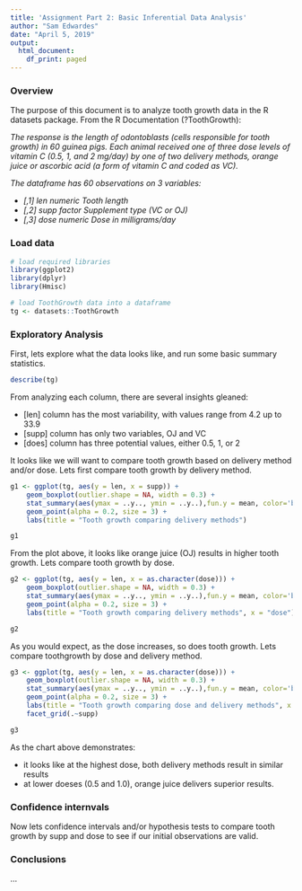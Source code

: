 ```yaml
---
title: 'Assignment Part 2: Basic Inferential Data Analysis'
author: "Sam Edwardes"
date: "April 5, 2019"
output:
  html_document:
    df_print: paged
---
```

### Overview
The purpose of this document is to analyze tooth growth data in the R datasets package. From the R Documentation (?ToothGrowth):

*The response is the length of odontoblasts (cells responsible for tooth growth) in 60 guinea pigs. Each animal received one of three dose levels of vitamin C (0.5, 1, and 2 mg/day) by one of two delivery methods, orange juice or ascorbic acid (a form of vitamin C and coded as VC).*

*The dataframe has 60 observations on 3 variables:*

- *[,1]	 len	 numeric	 Tooth length*
- *[,2]	 supp	 factor	 Supplement type (VC or OJ)*
- *[,3]	 dose	 numeric	 Dose in milligrams/day*

### Load data
```r
# load required libraries
library(ggplot2)
library(dplyr)
library(Hmisc)

# load ToothGrowth data into a dataframe
tg <- datasets::ToothGrowth
```

### Exploratory Analysis
First, lets explore what the data looks like, and run some basic summary statistics.
```r
describe(tg)
```

From analyzing each column, there are several insights gleaned:

- [len] column has the most variability, with values range from 4.2 up to 33.9
- [supp] column has only two variables, OJ and VC
- [does] column has three potential values, either 0.5, 1, or 2

It looks like we will want to compare tooth growth based on delivery method and/or dose. Lets first compare tooth growth by delivery method.
```r
g1 <- ggplot(tg, aes(y = len, x = supp)) +
    geom_boxplot(outlier.shape = NA, width = 0.3) +
    stat_summary(aes(ymax = ..y.., ymin = ..y..),fun.y = mean, color='blue', geom="errorbar", linetype = "dashed") + 
    geom_point(alpha = 0.2, size = 3) +
    labs(title = "Tooth growth comparing delivery methods")

g1
```

From the plot above, it looks like orange juice (OJ) results in higher tooth growth. Lets compare tooth growth by dose.
```r
g2 <- ggplot(tg, aes(y = len, x = as.character(dose))) +
    geom_boxplot(outlier.shape = NA, width = 0.3) +
    stat_summary(aes(ymax = ..y.., ymin = ..y..),fun.y = mean, color='blue', geom="errorbar", linetype = "dashed") + 
    geom_point(alpha = 0.2, size = 3) +
    labs(title = "Tooth growth comparing delivery methods", x = "dose")

g2
```

As you would expect, as the dose increases, so does tooth growth. Lets compare toothgrowth by dose and delivery method.
```r
g3 <- ggplot(tg, aes(y = len, x = as.character(dose))) +
    geom_boxplot(outlier.shape = NA, width = 0.3) +
    stat_summary(aes(ymax = ..y.., ymin = ..y..),fun.y = mean, color='blue', geom="errorbar", linetype = "dashed") + 
    geom_point(alpha = 0.2, size = 3) +
    labs(title = "Tooth growth comparing dose and delivery methods", x = "dose") +
    facet_grid(.~supp)

g3
```

As the chart above demonstrates:

- it looks like at the highest dose, both delivery methods result in similar results
- at lower doeses (0.5 and 1.0), orange juice delivers superior results.

### Confidence internvals
Now lets confidence intervals and/or hypothesis tests to compare tooth growth by supp and dose to see if our initial observations are valid.

### Conclusions
...